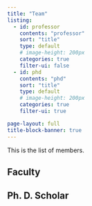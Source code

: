 ```yaml
---
title: "Team"
listing:
  - id: professor
    contents: "professor"
    sort: "title"
    type: default
    # image-height: 200px
    categories: true
    filter-ui: false
  - id: phd
    contents: "phd"
    sort: "title"
    type: default
    # image-height: 200px
    categories: true
    filter-ui: true

page-layout: full
title-block-banner: true
---
```



This is the list of members.

## Faculty

:::{#professor}
:::


## Ph. D. Scholar

:::{#phd}
:::
